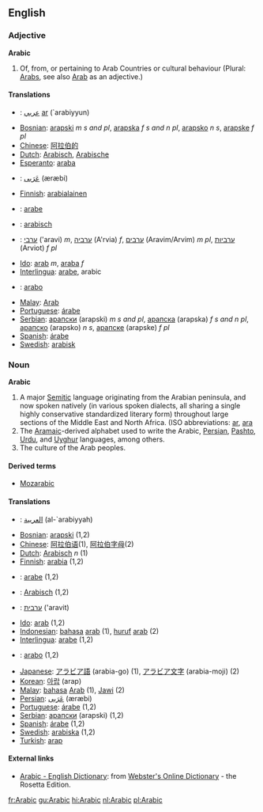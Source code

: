 ==English==
===Adjective===
'''Arabic'''

# Of, from, or pertaining to Arab Countries or cultural behaviour (Plural: [[Arabs]], see also [[Arab]] as an adjective.)

====Translations====
*{{ar}}: [[عربي]] [[:ar:عربي|ar]] (`arabiyyun)
*[[Bosnian]]: [[arapski]] ''m s and pl'', [[arapska]] ''f s and n pl'', [[arapsko]] ''n s'', [[arapske]] ''f pl''
*[[Chinese]]: [[阿拉伯的]]
*[[Dutch]]: [[Arabisch]], [[Arabische]]
*[[Esperanto]]: [[araba]]
*{{fa}}: [[عَرَبی]] (æræbi)
*[[Finnish]]: [[arabialainen]]
*{{fr}}: [[arabe]]
*{{de}}: [[arabisch]]
*{{he}}: [[ערבי]] ('aravi) ''m'', [[ערביה]] (A'rvia) ''f'', [[ערבים]] (Aravim/Arvim) ''m pl'', [[ערביות]] (Arviot) ''f pl''
*[[Ido]]: [[arab]] ''m'', [[araba]] ''f''
*[[Interlingua]]: [[arabe]], arabic
*{{it}}: [[arabo]]
*[[Malay]]: [[Arab]]
*[[Portuguese]]: [[árabe]]
*[[Serbian]]: [[арапски]] (arapski) ''m s and pl'', [[арапска]] (arapska) ''f s and n pl'', [[арапско]] (arapsko) ''n s'', [[арапске]] (arapske) ''f pl''
*[[Spanish]]: [[árabe]]
*[[Swedish]]: [[arabisk]]

===Noun===
'''Arabic'''

# A major [[Semitic]] language originating from the Arabian peninsula, and now spoken natively (in various spoken dialects, all sharing a single highly conservative standardized literary form) throughout large sections of the Middle East and North Africa. (ISO abbreviations: [[ar]], [[ara]]
# The [[Aramaic]]-derived alphabet used to write the Arabic, [[Persian]], [[Pashto]], [[Urdu]], and [[Uyghur]] languages, among others.
# The culture of the Arab peoples.

====Derived terms====
*[[Mozarabic]]

====Translations====
*{{ar}}: [[العربية]] (al-`arabiyyah)
*[[Bosnian]]: [[arapski]] (1,2)
*[[Chinese]]: [[阿拉伯语]](1), [[阿拉伯字母]](2)
*[[Dutch]]: [[Arabisch]] ''n'' (1)
*[[Finnish]]: [[arabia]] (1,2)
*{{fr}}: [[arabe]] (1,2)
*{{de}}: [[Arabisch]] (1,2)
*{{he}}: [[ערבית]] ('aravit)
*[[Ido]]: [[arab]] (1,2)
*[[Indonesian]]: [[bahasa]] [[arab]] (1), [[huruf]] [[arab]] (2)
*[[Interlingua]]: [[arabe]] (1,2)
*{{it}}: [[arabo]] (1,2)
*[[Japanese]]: [[アラビア語]] (arabia-go) (1), [[アラビア文字]] (arabia-moji) (2)
*[[Korean]]: [[아랍]] (arap)
*[[Malay]]: [[bahasa]] [[Arab]] (1), [[Jawi]] (2)
*[[Persian]]: [[عَرَبی]] (æræbi)
*[[Portuguese]]: [[árabe]] (1,2)
*[[Serbian]]: [[арапски]] (arapski) (1,2)
*[[Spanish]]: [[árabe]] (1,2)
*[[Swedish]]: [[arabiska]] (1,2)
*[[Turkish]]: [[arap]]

==== External links====
{{interwiktionary|code=ar}}
*[http://www.websters-online-dictionary.org/definition/Arabic-english/ Arabic - English Dictionary]: from [http://www.websters-online-dictionary.org Webster's Online Dictionary] - the Rosetta Edition.

[[fr:Arabic]]
[[gu:Arabic]]
[[hi:Arabic]]
[[nl:Arabic]]
[[pl:Arabic]]